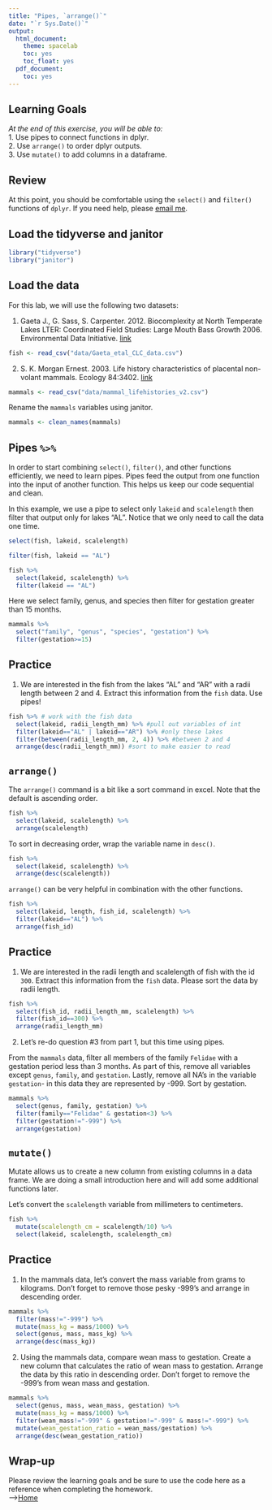 ```yaml
---
title: "Pipes, `arrange()`"
date: "`r Sys.Date()`"
output:
  html_document:
    theme: spacelab
    toc: yes
    toc_float: yes
  pdf_document:
    toc: yes
---
```


## Learning Goals
*At the end of this exercise, you will be able to:*    
1. Use pipes to connect functions in dplyr.  
2. Use `arrange()` to order dplyr outputs.  
3. Use `mutate()` to add columns in a dataframe.  

## Review
At this point, you should be comfortable using the `select()` and `filter()` functions of `dplyr`. If you need help, please [email me](mailto: jmledford@ucdavis.edu).  

## Load the tidyverse and janitor
```r
library("tidyverse")
library("janitor")
```

## Load the data
For this lab, we will use the following two datasets:  

1. Gaeta J., G. Sass, S. Carpenter. 2012. Biocomplexity at North Temperate Lakes LTER: Coordinated Field Studies: Large Mouth Bass Growth 2006. Environmental Data Initiative.   [link](https://portal.edirepository.org/nis/mapbrowse?scope=knb-lter-ntl&identifier=267)  
```r
fish <- read_csv("data/Gaeta_etal_CLC_data.csv")
```

2. S. K. Morgan Ernest. 2003. Life history characteristics of placental non-volant mammals. Ecology 84:3402.   [link](http://esapubs.org/archive/ecol/E084/093/)  
```r
mammals <- read_csv("data/mammal_lifehistories_v2.csv")
```

Rename the `mammals` variables using janitor.  
```r
mammals <- clean_names(mammals)
```

## Pipes `%>%` 
In order to start combining `select()`, `filter()`, and other functions efficiently, we need to learn pipes. Pipes feed the output from one function into the input of another function. This helps us keep our code sequential and clean.  

In this example, we use a pipe to select only `lakeid` and `scalelength` then filter that output only for lakes "AL". Notice that we only need to call the data one time.  
```r
select(fish, lakeid, scalelength)
```

```r
filter(fish, lakeid == "AL")
```

```r
fish %>% 
  select(lakeid, scalelength) %>% 
  filter(lakeid == "AL")
```

Here we select family, genus, and species then filter for gestation greater than 15 months.
```r
mammals %>% 
  select("family", "genus", "species", "gestation") %>% 
  filter(gestation>=15)
```

## Practice
1. We are interested in the fish from the lakes "AL" and "AR" with a radii length between 2 and 4. Extract this information from the `fish` data. Use pipes!  
```r
fish %>% # work with the fish data
  select(lakeid, radii_length_mm) %>% #pull out variables of int
  filter(lakeid=="AL" | lakeid=="AR") %>% #only these lakes
  filter(between(radii_length_mm, 2, 4)) %>% #between 2 and 4
  arrange(desc(radii_length_mm)) #sort to make easier to read
```

## `arrange()`
The `arrange()` command is a bit like a sort command in excel. Note that the default is ascending order.  
```r
fish %>% 
  select(lakeid, scalelength) %>% 
  arrange(scalelength)
```

To sort in decreasing order, wrap the variable name in `desc()`.
```r
fish %>% 
  select(lakeid, scalelength) %>% 
  arrange(desc(scalelength))
```

`arrange()` can be very helpful in combination with the other functions.
```r
fish %>% 
  select(lakeid, length, fish_id, scalelength) %>% 
  filter(lakeid=="AL") %>% 
  arrange(fish_id)
```

## Practice
1. We are interested in the radii length and scalelength of fish with the id `300`. Extract this information from the `fish` data. Please sort the data by radii length.
```r
fish %>% 
  select(fish_id, radii_length_mm, scalelength) %>% 
  filter(fish_id==300) %>% 
  arrange(radii_length_mm)
```

2. Let's re-do question #3 from part 1, but this time using pipes.  

From the `mammals` data, filter all members of the family `Felidae` with a gestation period less than 3 months. As part of this, remove all variables except `genus`, `family`, and `gestation`. Lastly, remove all NA's in the variable `gestation`- in this data they are represented by -999. Sort by gestation.
```r
mammals %>% 
  select(genus, family, gestation) %>% 
  filter(family=="Felidae" & gestation<3) %>% 
  filter(gestation!="-999") %>% 
  arrange(gestation)
```

## `mutate()`  
Mutate allows us to create a new column from existing columns in a data frame. We are doing a small introduction here and will add some additional functions later.  

Let's convert the `scalelength` variable from millimeters to centimeters.  
```r
fish %>% 
  mutate(scalelength_cm = scalelength/10) %>% 
  select(lakeid, scalelength, scalelength_cm)
```

## Practice
1. In the mammals data, let's convert the mass variable from grams to kilograms.  Don't forget to remove those pesky -999's and arrange in descending order.
```r
mammals %>% 
  filter(mass!="-999") %>% 
  mutate(mass_kg = mass/1000) %>% 
  select(genus, mass, mass_kg) %>% 
  arrange(desc(mass_kg))
```

2. Using the mammals data, compare wean mass to gestation. Create a new column that calculates the ratio of wean mass to gestation. Arrange the data by this ratio in descending order. Don't forget to remove the -999's from wean mass and gestation.
```r
mammals %>% 
  select(genus, mass, wean_mass, gestation) %>% 
  mutate(mass_kg = mass/1000) %>% 
  filter(wean_mass!="-999" & gestation!="-999" & mass!="-999") %>% 
  mutate(wean_gestation_ratio = wean_mass/gestation) %>% 
  arrange(desc(wean_gestation_ratio))
```

## Wrap-up  

Please review the learning goals and be sure to use the code here as a reference when completing the homework.  
-->[Home](https://jmledford3115.github.io/datascibiol/)